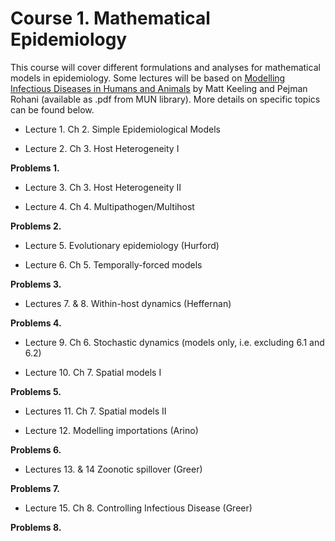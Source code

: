 # Course 1. Mathematical Epidemiology {-}

This course will cover different formulations and analyses for mathematical models in epidemiology. Some lectures will be based on [Modelling Infectious Diseases in Humans and Animals](http://www.modelinginfectiousdiseases.org/) by Matt Keeling and Pejman Rohani (available as .pdf from MUN library). More details on specific topics can be found below.

- Lecture 1. Ch 2. Simple Epidemiological Models

- Lecture 2. Ch 3. Host Heterogeneity I

**Problems 1.**

- Lecture 3. Ch 3. Host Heterogeneity II 

- Lecture 4. Ch 4. Multipathogen/Multihost 

**Problems 2.**

- Lecture 5. Evolutionary epidemiology (Hurford)

- Lecture 6. Ch 5. Temporally-forced models 

**Problems 3.** 

- Lectures 7. & 8. Within-host dynamics (Heffernan)

**Problems 4.**

- Lecture 9. Ch 6. Stochastic dynamics (models only, i.e. excluding 6.1 and 6.2) 

- Lecture 10. Ch 7. Spatial models I

**Problems 5.**

- Lectures 11. Ch 7. Spatial models II 

- Lecture 12. Modelling importations (Arino)

**Problems 6.**

- Lectures 13. & 14 Zoonotic spillover (Greer)

**Problems 7.**

- Lecture 15. Ch 8. Controlling Infectious Disease (Greer)

**Problems 8.**
